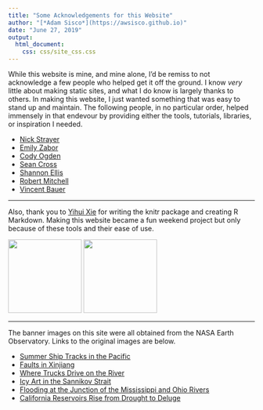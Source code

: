```yaml
---
title: "Some Acknowledgements for this Website"
author: "[*Adam Sisco*](https://awsisco.github.io)"
date: "June 27, 2019"
output:
  html_document:
    css: css/site_css.css
---
```


While this website is mine, and mine alone, I'd be remiss to not acknowledge a few people who helped get it off the ground. I know *very* little about making static sites, and what I do know is largely thanks to others. In making this website, I just wanted something that was easy to stand up and maintain. The following people, in no particular order, helped immensely in that endevour by providing either the tools, tutorials, libraries, or inspiration I needed.

* [Nick Strayer](http://nickstrayer.me/){target="_blank"}
* [Emily Zabor](http://www.emilyzabor.com/){target="_blank"}
* [Cody Ogden](https://codyogden.com/){target="_blank"}
* [Sean Cross](https://seankross.com/){target="_blank"}
* [Shannon Ellis](http://www.shanellis.com/){target="_blank"}
* [Robert Mitchell](http://robertmitchellv.com/){target="_blank"}
* [Vincent Bauer](https://stanford.edu/~vbauer/){target="_blank"}

---

Also, thank you to [Yihui Xie](https://yihui.name/){target="_blank"} for writing the knitr package and creating R Markdown. Making this website became a fun weekend project but only because of these tools and their ease of use.

![](images/hex_stickers/knitr.svg){width=150px} ![](images/hex_stickers/rmarkdown.svg){ width=150px }

---

The banner images on this site were all obtained from the NASA Earth Observatory. Links to the original images are below.

* [Summer Ship Tracks in the Pacific](https://earthobservatory.nasa.gov/images/92686/summer-ship-tracks-in-the-pacific){target="_blank"}
* [Faults in Xinjiang](https://earthobservatory.nasa.gov/images/82853/faults-in-xinjiang){target="_blank"}
* [Where Trucks Drive on the River](https://earthobservatory.nasa.gov/images/89870/where-trucks-drive-on-the-river){target="_blank"}
* [Icy Art in the Sannikov Strait](https://earthobservatory.nasa.gov/images/144284/icy-art-in-the-sannikov-strait){target="_blank"}
* [Flooding at the Junction of the Mississippi and Ohio Rivers](https://earthobservatory.nasa.gov/images/50475/flooding-at-the-junction-of-the-mississippi-and-ohio-rivers){target="_blank"}
* [California Reservoirs Rise from Drought to Deluge](https://earthobservatory.nasa.gov/images/90062/california-reservoirs-rise-from-drought-to-deluge){target="_blank"}


